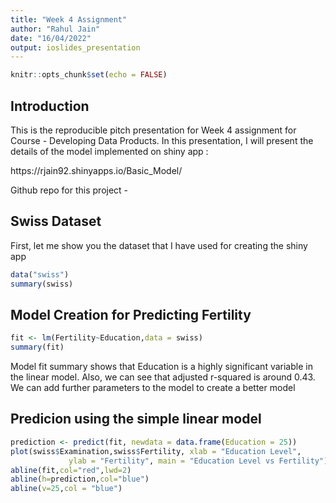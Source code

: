 ```yaml
---
title: "Week 4 Assignment"
author: "Rahul Jain"
date: "16/04/2022"
output: ioslides_presentation
---
```


```r
knitr::opts_chunk$set(echo = FALSE)
```

## Introduction

This is the reproducible pitch presentation for Week 4 assignment for Course - Developing Data Products. In this 
presentation, I will present the details of the model implemented on shiny app : 

https://rjain92.shinyapps.io/Basic_Model/

Github repo for this project - 

## Swiss Dataset {.smaller}

First, let me show you the dataset that I have used for creating the shiny app

```r
data("swiss")
summary(swiss)
```

## Model Creation for Predicting Fertility {.smaller}

```r
fit <- lm(Fertility~Education,data = swiss)
summary(fit)
```

Model fit summary shows that Education is a highly significant variable in the linear model. Also, we can see that adjusted r-squared is around 0.43. We can add 
further parameters to the model to create a better model

## Predicion using the simple linear model {.smaller}


```r
prediction <- predict(fit, newdata = data.frame(Education = 25))
plot(swiss$Examination,swiss$Fertility, xlab = "Education Level",
             ylab = "Fertility", main = "Education Level vs Fertility")
abline(fit,col="red",lwd=2)
abline(h=prediction,col="blue")
abline(v=25,col = "blue")
```